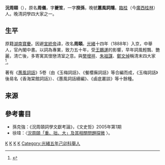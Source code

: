 '''況周頤'''（{{bd|1859年||1926年|catIdx=K}}），原名'''周儀'''，字'''夔笙'''，一字'''揆孫'''，晚號'''蕙風詞隱'''。[[臨桂|臨桂]]（今[[廣西|廣西]][[桂林|桂林]]）人。晚清詞學四大家之一。

== 生平 ==
原籍[[湖南|湖南]][[寶慶|寶慶]]。因避[[宣統帝|宣統帝]]諱，改名'''周頤'''。[[光緒|光緒]]十四年（1888年）入京，中舉人，官內閣中書。以詞為專業，致力五十年，受[[王鵬運|王鵬運]]的影響，早年詞風輕飄、艷麗，清亡後，多寄寓其懷戀清室之意。與[[樊增祥|樊增祥]]、[[朱祖謀|朱祖謀]]、[[鄭文焯|鄭文焯]]稱清末四大家<ref>{{Cite book|title=中国近现代人名大辞典|last=李盛平主编|first=|publisher=北京：中国国际广播出版社|year=1989.04|isbn=7-80035-227-7|location=|pages=326}}</ref>。

著有《[[蕙風詞話|蕙風詞話]]》5卷（由《玉梅詞話》、《餐櫻廡詞話》等合編而成，《玉梅詞話》後易名《香海棠館詞話》）、《蕙風詞話續編》、《鹵底叢談》等十餘種。

==来源 ==
{{reflist}}
==參考書目==
* 孫克強：《況周頤詞學文獻考論》，《文史哲》2005年第1期
*徐瑋：〈[http://www.cuhk.edu.hk/ics/journal/articles/v47p367.pdf 況周頤「重、拙、大」及其相關問題探微] {{Wayback|url=http://www.cuhk.edu.hk/ics/journal/articles/v47p367.pdf |date=20161109133121 }}〉。
[[Category:清朝內閣中書|K]]
[[Category:常州詞派詞人|K]]
[[Category:桂林人|K]]
[[Category:況姓|K]]
[[Category:光緒五年己卯科舉人|Category:光緒五年己卯科舉人]]